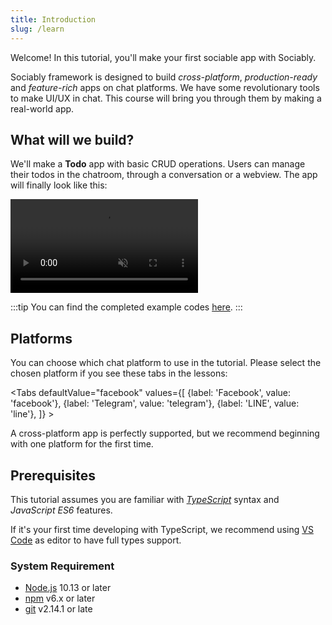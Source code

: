 ```yaml
---
title: Introduction
slug: /learn
---
```


Welcome! In this tutorial, you'll make your first sociable app with Sociably.

Sociably framework is designed to build _cross-platform_, _production-ready_ and _feature-rich_ apps on chat platforms.
We have some revolutionary tools to make UI/UX in chat.
This course will bring you through them by making a real-world app.

## What will we build?

We'll make a **Todo** app with basic CRUD operations. Users can manage their todos in the chatroom, through a conversation or a webview. The app will finally look like this:

<video width={420} autoplay="autoplay" loop inline muted>
  <source src={require("./assets/tutorial-example.webm").default} type="video/webm" />
</video>

:::tip
You can find the completed example codes [here](https://github.com/machinat/sociably-todo/).
:::

## Platforms

You can choose which chat platform to use in the tutorial. Please select the
chosen platform if you see these tabs in the lessons:


<Tabs
  defaultValue="facebook"
  values={[
    {label: 'Facebook', value: 'facebook'},
    {label: 'Telegram', value: 'telegram'},
    {label: 'LINE', value: 'line'},
  ]} >
  <TabItem value="facebook" />
  <TabItem value="telegram" />
  <TabItem value="line" />
</Tabs>

A cross-platform app is perfectly supported, but we recommend beginning with one platform for the first time.

## Prerequisites

This tutorial assumes you are familiar with [_TypeScript_](https://www.typescriptlang.org/docs/handbook/intro.html)
syntax and _JavaScript ES6_ features.

If it's your first time developing with TypeScript, we recommend using
[VS Code](https://code.visualstudio.com/) as editor to have full types support.

### System Requirement

- [Node.js](https://nodejs.org/) 10.13 or later
- [npm](https://docs.npmjs.com/cli/v7/configuring-npm/install) v6.x or later
- [git](https://git-scm.com/) v2.14.1 or late
